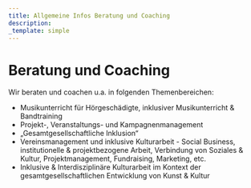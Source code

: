 ```yaml
---
title: Allgemeine Infos Beratung und Coaching
description:
_template: simple
---
```


# Beratung und Coaching

Wir beraten und coachen u.a. in folgenden Themenbereichen:

- Musikunterricht für Hörgeschädigte, inklusiver Musikunterricht & Bandtraining
- Projekt-, Veranstaltungs- und Kampagnenmanagement
- „Gesamtgesellschaftliche Inklusion“
- Vereinsmanagement und inklusive Kulturarbeit - Social Business, institutionelle & projektbezogene Arbeit, Verbindung von Soziales & Kultur, Projektmanagement, Fundraising, Marketing, etc.
- Inklusive & Interdisziplinäre Kulturarbeit im Kontext der gesamtgesellschaftlichen Entwicklung von Kunst & Kultur
